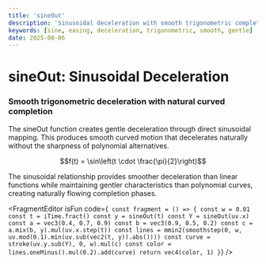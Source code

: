```yaml
---
title: 'sineOut'
description: 'Sinusoidal deceleration with smooth trigonometric completion'
keywords: [sine, easing, deceleration, trigonometric, smooth, gentle]
date: 2025-08-06
---
```



# sineOut: Sinusoidal Deceleration

### Smooth trigonometric deceleration with natural curved completion

The sineOut function creates gentle deceleration through direct sinusoidal mapping. This produces smooth curved motion that decelerates naturally without the sharpness of polynomial alternatives.

$$f(t) = \sin\left(t \cdot \frac{\pi}{2}\right)$$

The sinusoidal relationship provides smoother deceleration than linear functions while maintaining gentler characteristics than polynomial curves, creating naturally flowing completion phases.

<FragmentEditor
        isFun
        code={`
const fragment = () => {
    const w = 0.01
    const t = iTime.fract()
    const y = sineOut(t)
    const Y = sineOut(uv.x)
    const a = vec3(0.4, 0.7, 0.9)
    const b = vec3(0.9, 0.5, 0.2)
    const c = a.mix(b, y).mul(uv.x.step(t))
    const lines = mmin2(smoothstep(0, w, uv.mod(0.1).min(uv.sub(vec2(t, y)).abs())))
    const curve = stroke(uv.y.sub(Y), 0, w).mul(c)
    const color = lines.oneMinus().mul(0.2).add(curve)
    return vec4(color, 1)
}`}
/>
